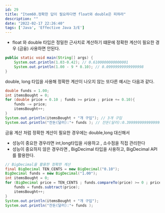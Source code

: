 ```yaml
---
id: 29
title: "Item60.정확한 답이 필요하다면 float와 double은 피하라"
description: ""
date: "2022-02-17 22:26:40"
tags: ['Java', 'Effective Java 3/E']
---
```

- float 와 double 타입은 정밀한 근사치로 계산하기 떄문에 정확한 계산이 필요한 경우 (금융) 사용하면 안된다.

```java
public static void main(String[] args) {
    System.out.println(1.03-0.42); // 0.6100000000000001
    System.out.println(1.00 - 9 * 0.10); // 0.09999999999999998
}
```
double, long 타입을 사용해 정확한 계산이 나오지 않는 또다른 예시는 다음과 같다.

```java
double funds = 1.00;
int itemsBought = 0;
for (double price = 0.10 ; funds >= price ; price += 0.10){
    funds -= price;
    itemsBought++;
}
System.out.println(itemsBought + "개 구입"); // 3개 구입
System.out.println("잔돈(달러):"+ funds ); // 잔돈(달러):0.3999999999999999
```


금융 계산 처럼 정확한 계산이 필요한 경우에는 double,long 대신해서

- 성능이 중요한 경우라면 int,long타입을 사용하고 , 소수점을 직접 관리한다
- 성능이 중요하지 않은 경우라면 , BigDecimal 타입을 사용하고, BigDecimal API를 활용한다.


```java
// BigDecimal을 활용한 정확한 계산
final BigDecimal TEN_CENTS = new BigDecimal("0.10");
BigDecimal funds = new BigDecimal("1.00");
int itemsBought = 0;
for (BigDecimal price = TEN_CENTS ; funds.compareTo(price) >= 0 ; price = price.add(TEN_CENTS)){
    funds = funds.subtract(price);
    itemsBought++;
}
System.out.println(itemsBought + "개 구입");
System.out.println("잔돈(달러):"+ funds );
```
